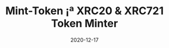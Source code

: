 ---
title: Mint-Token ¡ª XRC20 & XRC721 Token Minter
tag: Tools
status: publish
date: 2020-12-17
slug: A web tool that allows anyone to seamlessly create and deploy their own fungible (XRC20) and non-fungible tokens (XRC721) on the IoTeX blockchain
logo: /img/Mint-Token XRC20 & XRC721 Token Minter.png
featured_img: https://wp.gcap1.iotex.io/wp-content/uploads/2020/12/minttoken-header-300x169.png
website: https://minttoken.io
twitter:
telegram:
---